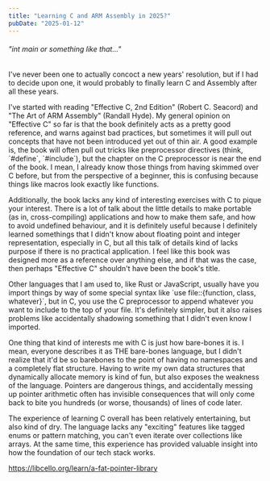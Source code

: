 ```yaml
---
title: "Learning C and ARM Assembly in 2025?"
pubDate: "2025-01-12"
---
```




<main className="max-w-2xl flex flex-col gap-3 py-3">
    <h6 className="text-slate-400 font-thin italic py-5">"int main or something like that..."</h6>
    <p>
        I've never been one to actually concoct a new years' resolution, but if I had to decide upon one, it would probably to
        finally learn C and Assembly after all these years.
    </p>
    <p>
        I've started with reading "Effective C, 2nd Edition" (Robert C. Seacord) and "The Art of ARM Assembly" (Randall Hyde). My general
        opinion on "Effective C" so far is that the book definitely acts as a pretty good reference, and warns against bad practices,
        but sometimes it will pull out concepts that have not been introduced yet out of thin air. A good example is, the book
        will often pull out tricks like preprocessor directives (think, `#define`, `#include`), but the chapter on the C
        preprocessor is near the end of the book. I mean, I already know those things from having skimmed over C before,
        but from the perspective of a beginner, this is confusing because things like macros look exactly like functions.
    </p>
    <p>
        Additionally, the book lacks any kind of interesting exercises with C to pique your interest. There is a lot of
        talk about the little details to make portable (as in, cross-compiling) applications and how to make them safe,
        and how to avoid undefined behaviour, and it is definitely useful because I definitely learned somethings that I didn't
        know about floating point and integer representation, especially in C, but all this talk of details kind of lacks
        purpose if there is no practical application. I feel like this book was designed more as a reference over anything else,
        and if that was the case, then perhaps "Effective C" shouldn't have been the book's title.
    </p>
    <p>
        Other languages that I am used to, like Rust or JavaScript, usually have you import things by way of some
        special syntax like <span className="text-nowrap">`use file::{function, class, whatever}`</span>, but in C,
        you use the C preprocessor to append whatever you want to include to the top of your file. It's definitely simpler,
        but it also raises problems like accidentally shadowing something that I didn't even know I imported.
    </p>
    <p>
        One thing that kind of interests me with C is just how bare-bones it is. I mean, everyone describes it as THE
        bare-bones language, but I didn't realize that it'd be so barebones to the point of having no namespaces and a
        completely flat structure. Having to write my own data structures that dynamically allocate memory is kind of
        fun, but also exposes the weakness of the language. Pointers are dangerous things, and accidentally messing
        up pointer arithmetic often has invisible consequences that will only come back to bite you hundreds (or worse,
        thousands) of lines of code later.
    </p>
    <p>
        The experience of learning C overall has been relatively entertaining, but also kind of dry. The language
        lacks any "exciting" features like tagged enums or pattern matching, you can't even iterate over collections
        like arrays. At the same time, this experience has provided valuable insight into how the foundation of our
        tech stack works.
    </p>
</main>

https://libcello.org/learn/a-fat-pointer-library